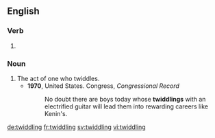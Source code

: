 
==English==

===Verb===
{{head|en|present participle}}

# {{present participle of|twiddle|lang=en}}

===Noun===
{{en-noun}}

# The act of one who twiddles.
#* '''1970''', United States. Congress, ''Congressional Record''
#*: No doubt there are boys today whose '''twiddlings''' with an electrified guitar will lead them into rewarding careers like Kenin's.

[[de:twiddling]]
[[fr:twiddling]]
[[sv:twiddling]]
[[vi:twiddling]]